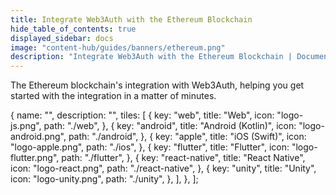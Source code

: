 ```yaml
---
title: Integrate Web3Auth with the Ethereum Blockchain
hide_table_of_contents: true
displayed_sidebar: docs
image: "content-hub/guides/banners/ethereum.png"
description: "Integrate Web3Auth with the Ethereum Blockchain | Documentation - Web3Auth"
---
```



The Ethereum blockchain's integration with Web3Auth, helping you get started with the integration in a matter of minutes.

  {
    name: "",
    description: "",
    tiles: [
      {
        key: "web",
        title: "Web",
        icon: "logo-js.png",
        path: "./web",
      },
      {
        key: "android",
        title: "Android (Kotlin)",
        icon: "logo-android.png",
        path: "./android",
      },
      {
        key: "apple",
        title: "iOS (Swift)",
        icon: "logo-apple.png",
        path: "./ios",
      },
      {
        key: "flutter",
        title: "Flutter",
        icon: "logo-flutter.png",
        path: "./flutter",
      },
      {
        key: "react-native",
        title: "React Native",
        icon: "logo-react.png",
        path: "./react-native",
      },
      {
        key: "unity",
        title: "Unity",
        icon: "logo-unity.png",
        path: "./unity",
      },
    ],
  },
];

<Tiles tileGroups={Ethereum} />
